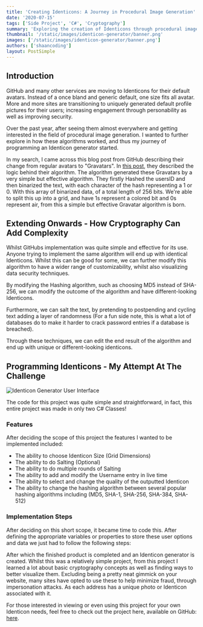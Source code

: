 ```yaml
---
title: 'Creating Identicons: A Journey in Procedural Image Generation'
date: '2020-07-15'
tags: ['Side Project', 'C#', 'Cryptography']
summary: 'Exploring the creation of Identicons through procedural image generation and cryptographic techniques.'
thumbnail: '/static/images/identicon-generator/banner.png'
images: ['/static/images/identicon-generator/banner.png']
authors: ['shaancoding']
layout: PostSimple
---
```


## Introduction

GitHub and many other services are moving to Identicons for their default avatars. Instead of a once bland and generic default, one size fits all avatar. More and more sites are transitioning to uniquely generated default profile pictures for their users; increasing engagement through personability as well as improving security.

Over the past year, after seeing them almost everywhere and getting interested in the field of procedural image generation. I wanted to further explore in how these algorithms worked, and thus my journey of programming an Identicon generator started.

In my search, I came across this blog post from GitHub describing their change from regular avatars to "Gravatars". In [this post](https://github.blog/2013-08-14-identicons/), they described the logic behind their algorithm. The algorithm generated these Gravatars by a very simple but effective algorithm. They firstly Hashed the usersID and then binarized the text, with each character of the hash representing a 1 or 0. With this array of binarized data, of a total length of 256 bits. We're able to split this up into a grid, and have 1s represent a colored bit and 0s represent air, from this a simple but effective Gravatar algorithm is born.

## Extending Onwards - How Cryptography Can Add Complexity

Whilst GitHubs implementation was quite simple and effective for its use. Anyone trying to implement the same algorithm will end up with identical Identicons. Whilst this can be good for some, we can further modify this algorithm to have a wider range of customizability, whilst also visualizing data security techniques.

By modifying the Hashing algorithm, such as choosing MD5 instead of SHA-256, we can modify the outcome of the algorithm and have different-looking Identicons.

Furthermore, we can salt the text, by pretending to postpending and cycling text adding a layer of randomness (For a fun side note, this is what a lot of databases do to make it harder to crack password entries if a database is breached).

Through these techniques, we can edit the end result of the algorithm and end up with unique or different-looking identicons.

## Programming Identicons - My Attempt At The Challenge

![Identicon Generator User Interface](/static/images/identicon-generator/demo.gif)

The code for this project was quite simple and straightforward, in fact, this entire project was made in only two C# Classes!

### Features

After deciding the scope of this project the features I wanted to be implemented included:

-   The ability to choose Identicon Size (Grid Dimensions)
-   The ability to do Salting (Optional)
-   The ability to do multiple rounds of Salting
-   The ability to add and modify the Username entry in live time
-   The ability to select and change the quality of the outputted Identicon
-   The ability to change the hashing algorithm between several popular hashing algorithms including (MD5, SHA-1, SHA-256, SHA-384, SHA-512)

### Implementation Steps

After deciding on this short scope, it became time to code this. After defining the appropriate variables or properties to store these user options and data we just had to follow the following steps:

<CodeBlock
    src="identicon-generator/algorithm"
    title="Identicon Algorithm Pseudocode"
    language="markdown"
/>

After which the finished product is completed and an Identicon generator is created. Whilst this was a relatively simple project, from this project I learned a lot about basic cryptography concepts as well as finding ways to better visualize them. Excluding being a pretty neat gimmick on your website, many sites have opted to use these to help minimize fraud, through impersonation attacks. As each address has a unique photo or Identicon associated with it.

For those interested in viewing or even using this project for your own Identicon needs, feel free to check out the project here, available on GitHub: [here](https://github.com/ShaanCoding/Identicons).
